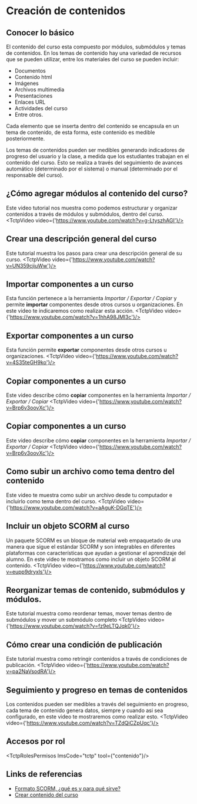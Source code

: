 

# Creación de contenidos

## Conocer lo básico
El contenido del curso esta compuesto por módulos, submódulos y temas de contenidos. 
En los temas de contenido hay una variedad de recursos que se pueden utilizar, entre los materiales del curso se pueden incluir: 

- Documentos 
- Contenido html
- Imágenes 
- Archivos multimedia 
- Presentaciones
- Enlaces URL 
- Actividades del curso 
- Entre otros.

Cada elemento que se inserta dentro del contenido se encapsula en un tema de contenido, de esta forma, este contenido es medible posteriormente.

Los temas de contenidos pueden ser medibles generando indicadores de progreso del usuario y la clase, a medida que los estudiantes trabajan en el contenido del curso. 
Esto se realiza a través del seguimiento de avances automático (determinado por el sistema) o manual (determinado por el responsable del curso).

## ¿Cómo agregar módulos al contenido del curso?
Este video tutorial nos muestra como podemos estructurar y organizar contenidos a través de módulos y submódulos, dentro del curso.
<TctpVideo video={'https://www.youtube.com/watch?v=g-LtyszhAGI'}/>


## Crear una descripción general del curso
Este tutorial muestra los pasos para crear una descripción general de su curso.
<TctpVideo video={'https://www.youtube.com/watch?v=UN359cjiuWw'}/>

## Importar componentes a un curso 
Esta función pertenece a la herramienta <i>Importar / Exportar / Copiar</i> y permite <b>importar</b> componentes desde otros cursos u organizaciones. En este video te indicaremos como realizar esta acción.
<TctpVideo video={'https://www.youtube.com/watch?v=1hhA98JMI3c'}/>

## Exportar componentes a un curso 
Esta función permite <b>exportar</b> componentes desde otros cursos u organizaciones.
<TctpVideo video={'https://www.youtube.com/watch?v=4S35teGH9ko'}/>

## Copiar componentes a un curso 
Este video describe cómo <b>copiar</b> componentes en la herramienta <i>Importar / Exportar / Copiar</i>
<TctpVideo video={'https://www.youtube.com/watch?v=Brp6v3oovXc'}/>

## Copiar componentes a un curso 
Este video describe cómo <b>copiar</b> componentes en la herramienta <i>Importar / Exportar / Copiar</i>
<TctpVideo video={'https://www.youtube.com/watch?v=Brp6v3oovXc'}/>


## Como subir un archivo como tema dentro del contenido
Este video te muestra como subir un archivo desde tu computador e incluirlo como tema dentro del curso. 
<TctpVideo video={'https://www.youtube.com/watch?v=aAguK-DGqTE'}/>

## Incluir un objeto SCORM al curso
Un paquete SCORM es un bloque de material web empaquetado de una manera que sigue el estándar SCORM y son integrables en diferentes plataformas con características que ayudan a gestionar el aprendizaje del alumno.
En este video te mostramos como incluir un objeto SCORM al contenido.
<TctpVideo video={'https://www.youtube.com/watch?v=eupp9dryxls'}/>

## Reorganizar temas de contenido, submódulos y módulos.
Este tutorial muestra como reordenar temas, mover temas dentro de submódulos y mover un submódulo completo
<TctpVideo video={'https://www.youtube.com/watch?v=fz9eLTQJqk0'}/>

## Cómo crear una condición de publicación
Este tutorial muestra como retringir contenidos a través de condiciones de publicación. 
<TctpVideo video={'https://www.youtube.com/watch?v=pa2NaVsodRA'}/>

## Seguimiento y progreso en temas de contenidos
Los contenidos pueden ser medibles a través del seguimiento en progreso, cada tema de contenido genera datos, siempre y cuando asi sea configurado, en este video te mostraremos como realizar esto. 
<TctpVideo video={'https://www.youtube.com/watch?v=TZdQiCZpUqc'}/>

## Accesos por rol

<TctpRolesPermisos lmsCode="tctp" tool={"contenido"}/>

## Links de referencias

* <a href="http://www.trespuntoelearning.com/formato-scorm/" target="_blank">Formato SCORM, ¿qué es y para qué sirve?</a>
* <a href="https://documentation.brightspace.com/es-mx/le/-/all/creating_course_content_intro_1.htm?tocpath=Instructores%7CConfigurar%20e%20impartir%20un%20curso%7CCrear%20el%20contenido%20del%20curso%7C_____0" target="_blank">Crear contenido del curso</a>